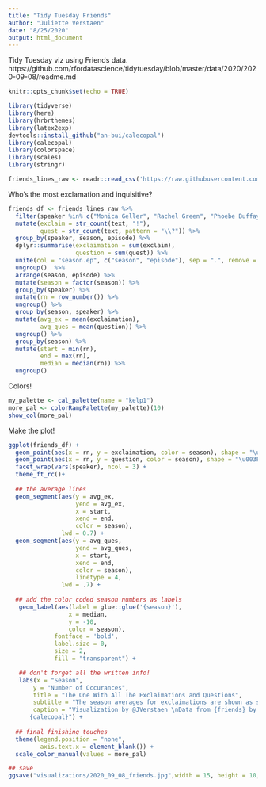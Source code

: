 ```yaml
---
title: "Tidy Tuesday Friends"
author: "Juliette Verstaen"
date: "8/25/2020"
output: html_document
---
```


Tidy Tuesday viz using Friends data.
https://github.com/rfordatascience/tidytuesday/blob/master/data/2020/2020-09-08/readme.md


```r
knitr::opts_chunk$set(echo = TRUE)

library(tidyverse)
library(here)
library(hrbrthemes)
library(latex2exp)
devtools::install_github("an-bui/calecopal")
library(calecopal)
library(colorspace)
library(scales)
library(stringr)

friends_lines_raw <- readr::read_csv('https://raw.githubusercontent.com/rfordatascience/tidytuesday/master/data/2020/2020-09-08/friends.csv')
```


Who's the most exclamation and inquisitive?
```r

friends_df <- friends_lines_raw %>% 
  filter(speaker %in% c("Monica Geller", "Rachel Green", "Phoebe Buffay", "Ross Geller", "Chandler Bing", "Joey Tribbiani")) %>% 
  mutate(exclaim = str_count(text, "!"),
         quest = str_count(text, pattern = "\\?")) %>% 
  group_by(speaker, season, episode) %>% 
  dplyr::summarise(exclaimation = sum(exclaim),
                   question = sum(quest)) %>% 
  unite(col = "season.ep", c("season", "episode"), sep = ".", remove = FALSE) %>% 
  ungroup()  %>% 
  arrange(season, episode) %>%
  mutate(season = factor(season)) %>% 
  group_by(speaker) %>% 
  mutate(rn = row_number()) %>% 
  ungroup() %>% 
  group_by(season, speaker) %>% 
  mutate(avg_ex = mean(exclaimation),
         avg_ques = mean(question)) %>% 
  ungroup() %>% 
  group_by(season) %>% 
  mutate(start = min(rn),
         end = max(rn),
         median = median(rn)) %>% 
  ungroup()

``` 


Colors!
```r
my_palette <- cal_palette(name = "kelp1")
more_pal <- colorRampPalette(my_palette)(10)
show_col(more_pal)
```
  
Make the plot!  
```r

ggplot(friends_df) +
  geom_point(aes(x = rn, y = exclaimation, color = season), shape = "\u0021", alpha = .8, size = 2) +
  geom_point(aes(x = rn, y = question, color = season), shape = "\u003F", alpha = .8, size = 2) +
  facet_wrap(vars(speaker), ncol = 3) +
  theme_ft_rc()+
  
  ## the average lines
  geom_segment(aes(y = avg_ex, 
                   yend = avg_ex, 
                   x = start, 
                   xend = end,
                   color = season),
               lwd = 0.7) +
  geom_segment(aes(y = avg_ques, 
                   yend = avg_ques, 
                   x = start, 
                   xend = end,
                   color = season),
                   linetype = 4,
               lwd = .7) +
  
  ## add the color coded season numbers as labels
   geom_label(aes(label = glue::glue('{season}'),
                 x = median,
                 y = -10,
                 color = season), 
             fontface = 'bold',
             label.size = 0,
             size = 2,
             fill = "transparent") +

   ## don't forget all the written info!
   labs(x = "Season",
       y = "Number of Occurances",
       title = "The One With All The Exclaimations and Questions",
       subtitle = "The season averages for exclaimations are shown as solid lines and questions are dashed. On average, after season two Friends characters spoke more \nexclaimations than questions with the 5th season being the most exclamative.",
       caption = "Visualization by @JVerstaen \nData from {friends} by Emil Hvitfeldt \nColor palette from
      {calecopal}") +
  
  ## final finishing touches
  theme(legend.position = "none",
         axis.text.x = element_blank()) +
  scale_color_manual(values = more_pal)

## save
ggsave("visualizations/2020_09_08_friends.jpg",width = 15, height = 10, dpi=300) 
```













